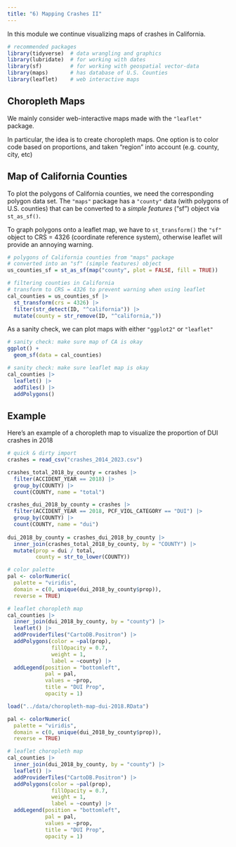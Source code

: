 ```yaml
---
title: "6) Mapping Crashes II"
---
```



In this module we continue visualizing maps of crashes in California.

```r
# recommended packages
library(tidyverse)  # data wrangling and graphics
library(lubridate)  # for working with dates
library(sf)         # for working with geospatial vector-data
library(maps)       # has database of U.S. Counties
library(leaflet)    # web interactive maps
```



## Choropleth Maps

We mainly consider web-interactive maps made with the `"leaflet"` package.

In particular, the idea is to create choropleth maps. One option is to color 
code based on proportions, and taken "region" into account
(e.g. county, city, etc)


## Map of California Counties

To plot the polygons of California counties, we need the corresponding polygon
data set. The `"maps"` package has a `"county"` data (with polygons of U.S. 
counties) that can be converted to a _simple features_ ("sf") object via 
`st_as_sf()`.

To graph polygons onto a leaflet map, we have to `st_transform()` the `"sf"` 
object to CRS = 4326 (coordinate reference system), otherwise leaflet will
provide an annoying warning.

```r
# polygons of California counties from "maps" package
# converted into an "sf" (simple features) object
us_counties_sf = st_as_sf(map("county", plot = FALSE, fill = TRUE)) 

# filtering counties in California
# transform to CRS = 4326 to prevent warning when using leaflet
cal_counties = us_counties_sf |> 
  st_transform(crs = 4326) |> 
  filter(str_detect(ID, "^california")) |> 
  mutate(county = str_remove(ID, "^california,"))
```

As a sanity check, we can plot maps with either `"ggplot2"` or `"leaflet"`

```r
# sanity check: make sure map of CA is okay
ggplot() +
  geom_sf(data = cal_counties)

# sanity check: make sure leaflet map is okay
cal_counties |> 
  leaflet() |> 
  addTiles() |> 
  addPolygons()
```


## Example

Here's an example of a choropleth map to visualize the proportion of DUI
crashes in 2018

```r
# quick & dirty import
crashes = read_csv("crashes_2014_2023.csv")

crashes_total_2018_by_county = crashes |> 
  filter(ACCIDENT_YEAR == 2018) |> 
  group_by(COUNTY) |> 
  count(COUNTY, name = "total")

crashes_dui_2018_by_county = crashes |> 
  filter(ACCIDENT_YEAR == 2018, PCF_VIOL_CATEGORY == "DUI") |> 
  group_by(COUNTY) |> 
  count(COUNTY, name = "dui")
  
dui_2018_by_county = crashes_dui_2018_by_county |> 
  inner_join(crashes_total_2018_by_county, by = "COUNTY") |> 
  mutate(prop = dui / total,
         county = str_to_lower(COUNTY))

# color palette
pal <- colorNumeric(
  palette = "viridis",
  domain = c(0, unique(dui_2018_by_county$prop)),
  reverse = TRUE)

# leaflet choropleth map
cal_counties |> 
  inner_join(dui_2018_by_county, by = "county") |> 
  leaflet() |> 
  addProviderTiles("CartoDB.Positron") |> 
  addPolygons(color = ~pal(prop),
              fillOpacity = 0.7,
              weight = 1,
              label = ~county) |> 
  addLegend(position = "bottomleft", 
            pal = pal,
            values = ~prop,
            title = "DUI Prop",
            opacity = 1)
```


```r
load("../data/choropleth-map-dui-2018.RData")

pal <- colorNumeric(
  palette = "viridis",
  domain = c(0, unique(dui_2018_by_county$prop)),
  reverse = TRUE)

# leaflet choropleth map
cal_counties |> 
  inner_join(dui_2018_by_county, by = "county") |> 
  leaflet() |> 
  addProviderTiles("CartoDB.Positron") |> 
  addPolygons(color = ~pal(prop),
              fillOpacity = 0.7,
              weight = 1,
              label = ~county) |> 
  addLegend(position = "bottomleft", 
            pal = pal,
            values = ~prop,
            title = "DUI Prop",
            opacity = 1)
```


